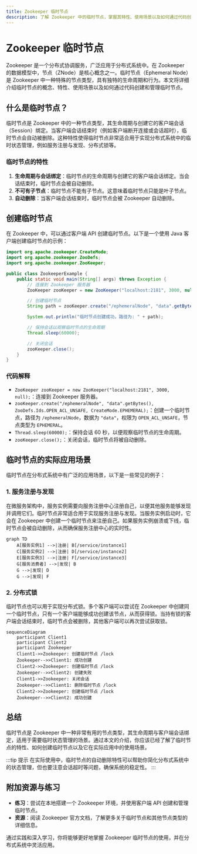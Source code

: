 ```yaml
---
title: Zookeeper 临时节点
description: 了解 Zookeeper 中的临时节点，掌握其特性、使用场景以及如何通过代码创建和管理临时节点。
---
```


# Zookeeper 临时节点

Zookeeper 是一个分布式协调服务，广泛应用于分布式系统中。在 Zookeeper 的数据模型中，节点（ZNode）是核心概念之一。临时节点（Ephemeral Node）是 Zookeeper 中一种特殊的节点类型，具有独特的生命周期和行为。本文将详细介绍临时节点的概念、特性、使用场景以及如何通过代码创建和管理临时节点。

## 什么是临时节点？

临时节点是 Zookeeper 中的一种节点类型，其生命周期与创建它的客户端会话（Session）绑定。当客户端会话结束时（例如客户端断开连接或会话超时），临时节点会自动被删除。这种特性使得临时节点非常适合用于实现分布式系统中的临时状态管理，例如服务注册与发现、分布式锁等。

### 临时节点的特性

1. **生命周期与会话绑定**：临时节点的生命周期与创建它的客户端会话绑定。当会话结束时，临时节点会被自动删除。
2. **不可有子节点**：临时节点不能有子节点。这意味着临时节点只能是叶子节点。
3. **自动删除**：当客户端会话结束时，临时节点会被 Zookeeper 自动删除。

## 创建临时节点

在 Zookeeper 中，可以通过客户端 API 创建临时节点。以下是一个使用 Java 客户端创建临时节点的示例：

```java
import org.apache.zookeeper.CreateMode;
import org.apache.zookeeper.ZooDefs;
import org.apache.zookeeper.ZooKeeper;

public class ZookeeperExample {
    public static void main(String[] args) throws Exception {
        // 连接到 Zookeeper 服务器
        ZooKeeper zooKeeper = new ZooKeeper("localhost:2181", 3000, null);

        // 创建临时节点
        String path = zooKeeper.create("/ephemeralNode", "data".getBytes(), ZooDefs.Ids.OPEN_ACL_UNSAFE, CreateMode.EPHEMERAL);

        System.out.println("临时节点创建成功，路径为: " + path);

        // 保持会话以观察临时节点的生命周期
        Thread.sleep(60000);

        // 关闭会话
        zooKeeper.close();
    }
}
```

### 代码解释

- `ZooKeeper zooKeeper = new ZooKeeper("localhost:2181", 3000, null);`：连接到 Zookeeper 服务器。
- `zooKeeper.create("/ephemeralNode", "data".getBytes(), ZooDefs.Ids.OPEN_ACL_UNSAFE, CreateMode.EPHEMERAL);`：创建一个临时节点，路径为 `/ephemeralNode`，数据为 `"data"`，权限为 `OPEN_ACL_UNSAFE`，节点类型为 `EPHEMERAL`。
- `Thread.sleep(60000);`：保持会话 60 秒，以便观察临时节点的生命周期。
- `zooKeeper.close();`：关闭会话，临时节点将被自动删除。

## 临时节点的实际应用场景

临时节点在分布式系统中有广泛的应用场景，以下是一些常见的例子：

### 1. 服务注册与发现

在微服务架构中，服务实例需要向服务注册中心注册自己，以便其他服务能够发现并调用它们。临时节点非常适合用于实现服务注册与发现。当服务实例启动时，它会在 Zookeeper 中创建一个临时节点来注册自己。如果服务实例崩溃或下线，临时节点会被自动删除，从而确保服务注册中心的实时性。

```mermaid
graph TD
    A[服务实例1] -->|注册| B[/service/instance1]
    C[服务实例2] -->|注册| D[/service/instance2]
    E[服务实例3] -->|注册| F[/service/instance3]
    G[服务消费者] -->|发现| B
    G -->|发现| D
    G -->|发现| F
```

### 2. 分布式锁

临时节点也可以用于实现分布式锁。多个客户端可以尝试在 Zookeeper 中创建同一个临时节点，只有一个客户端能够成功创建该节点，从而获得锁。当持有锁的客户端会话结束时，临时节点会被删除，其他客户端可以再次尝试获取锁。

```mermaid
sequenceDiagram
    participant Client1
    participant Client2
    participant Zookeeper
    Client1->>Zookeeper: 创建临时节点 /lock
    Zookeeper-->>Client1: 成功创建
    Client2->>Zookeeper: 创建临时节点 /lock
    Zookeeper-->>Client2: 创建失败
    Client1->>Zookeeper: 关闭会话
    Zookeeper-->>Client1: 删除临时节点 /lock
    Client2->>Zookeeper: 创建临时节点 /lock
    Zookeeper-->>Client2: 成功创建
```

## 总结

临时节点是 Zookeeper 中一种非常有用的节点类型，其生命周期与客户端会话绑定，适用于需要临时状态管理的场景。通过本文的介绍，你应该已经了解了临时节点的特性、如何创建临时节点以及它在实际应用中的使用场景。

:::tip 提示
在实际使用中，临时节点的自动删除特性可以帮助你简化分布式系统中的状态管理，但也要注意会话超时等问题，确保系统的稳定性。
:::

## 附加资源与练习

- **练习**：尝试在本地搭建一个 Zookeeper 环境，并使用客户端 API 创建和管理临时节点。
- **资源**：阅读 Zookeeper 官方文档，了解更多关于临时节点和其他节点类型的详细信息。

通过实践和深入学习，你将能够更好地掌握 Zookeeper 临时节点的使用，并在分布式系统中灵活应用。